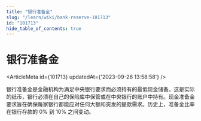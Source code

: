 ```yaml
---
title: "银行准备金"
slug: "/learn/wiki/bank-reserve-101713"
id: "101713"
hide_table_of_contents: true
---
```



# 银行准备金

<ArticleMeta id={101713} updatedAt={'2023-09-26 13:58:58'} />
<div className='border-solid border-b border-t-0 my-4 border-[var(--ifm-color-gray-300)]' />

银行准备金是金融机构为满足中央银行要求而必须持有的最低现金储备。这是实际的纸币，银行必须在自己的保险库中保管或在中央银行的账户中持有。现金准备金要求旨在确保每家银行都能应对任何大额和突发的提款需求。历史上，准备金比率在银行存款的 0% 到 10% 之间变动。
